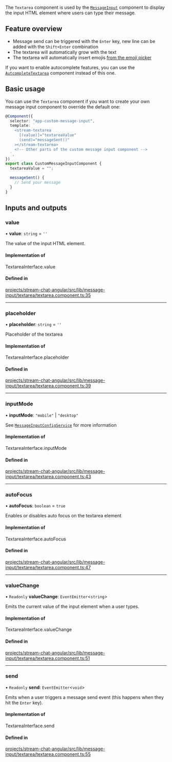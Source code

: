 The `Textarea` component is used by the [`MessageInput`](./MessageInputComponent.mdx) component to display the input HTML element where users can type their message.

## Feature overview

- Message send can be triggered with the `Enter` key, new line can be added with the `Shift+Enter` combination
- The textarea will automatically grow with the text
- The textarea will automatically insert emojis [from the emoji picker](../../code-examples/emoji-picker)

If you want to enable autocomplete features, you can use the [`AutcompleteTextarea`](./AutocompleteTextareaComponent.mdx) component instead of this one.

## Basic usage

You can use the `Textarea` component if you want to create your own message input component to override the default one:

```typescript
@Component({
  selector: "app-custom-message-input",
  template: `
    <stream-textarea
      [(value)]="textareaValue"
      (send)="messageSent()"
    ></stream-textarea>
    <!-- Other parts of the custom message input component -->
  `,
})
export class CustomMessageInputComponent {
  textareaValue = "";

  messageSent() {
    // Send your message
  }
}
```

[//]: # "Start of generated content"
## Inputs and outputs 


### value

• **value**: `string` = `''`

The value of the input HTML element.

#### Implementation of

TextareaInterface.value

#### Defined in

[projects/stream-chat-angular/src/lib/message-input/textarea/textarea.component.ts:35](https://github.com/GetStream/stream-chat-angular/blob/ad45c8d633aca96d7591d0b69a37da16c268de21/projects/stream-chat-angular/src/lib/message-input/textarea/textarea.component.ts#L35)

___

### placeholder

• **placeholder**: `string` = `''`

Placeholder of the textarea

#### Implementation of

TextareaInterface.placeholder

#### Defined in

[projects/stream-chat-angular/src/lib/message-input/textarea/textarea.component.ts:39](https://github.com/GetStream/stream-chat-angular/blob/ad45c8d633aca96d7591d0b69a37da16c268de21/projects/stream-chat-angular/src/lib/message-input/textarea/textarea.component.ts#L39)

___

### inputMode

• **inputMode**: ``"mobile"`` \| ``"desktop"``

See [`MessageInputConfigService`](../services/MessageInputConfigService.mdx) for more information

#### Implementation of

TextareaInterface.inputMode

#### Defined in

[projects/stream-chat-angular/src/lib/message-input/textarea/textarea.component.ts:43](https://github.com/GetStream/stream-chat-angular/blob/ad45c8d633aca96d7591d0b69a37da16c268de21/projects/stream-chat-angular/src/lib/message-input/textarea/textarea.component.ts#L43)

___

### autoFocus

• **autoFocus**: `boolean` = `true`

Enables or disables auto focus on the textarea element

#### Implementation of

TextareaInterface.autoFocus

#### Defined in

[projects/stream-chat-angular/src/lib/message-input/textarea/textarea.component.ts:47](https://github.com/GetStream/stream-chat-angular/blob/ad45c8d633aca96d7591d0b69a37da16c268de21/projects/stream-chat-angular/src/lib/message-input/textarea/textarea.component.ts#L47)

___

### valueChange

• `Readonly` **valueChange**: `EventEmitter`\<`string`\>

Emits the current value of the input element when a user types.

#### Implementation of

TextareaInterface.valueChange

#### Defined in

[projects/stream-chat-angular/src/lib/message-input/textarea/textarea.component.ts:51](https://github.com/GetStream/stream-chat-angular/blob/ad45c8d633aca96d7591d0b69a37da16c268de21/projects/stream-chat-angular/src/lib/message-input/textarea/textarea.component.ts#L51)

___

### send

• `Readonly` **send**: `EventEmitter`\<`void`\>

Emits when a user triggers a message send event (this happens when they hit the `Enter` key).

#### Implementation of

TextareaInterface.send

#### Defined in

[projects/stream-chat-angular/src/lib/message-input/textarea/textarea.component.ts:55](https://github.com/GetStream/stream-chat-angular/blob/ad45c8d633aca96d7591d0b69a37da16c268de21/projects/stream-chat-angular/src/lib/message-input/textarea/textarea.component.ts#L55)

[//]: # "End of generated content"
